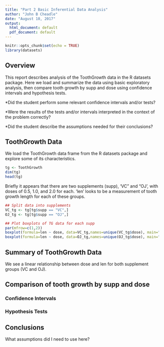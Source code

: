 ```yaml
---
title: "Part 2 Basic Inferential Data Analysis"
author: "John B Cheadle"
date: "August 10, 2017"
output:
  html_document: default
  pdf_document: default
---
```


```r
knitr::opts_chunk$set(echo = TRUE)
library(datasets)
```


## Overview
This report describes analysis of the ToothGrowth data in the R datasets package.  Here we load and summarize the data using basic exploratory analysis, then compare tooth growth by supp and dose using confidence intervals and hypothesis tests.  

*Did the student perform some relevant confidence intervals and/or tests?

*Were the results of the tests and/or intervals interpreted in the context of the problem correctly?

*Did the student describe the assumptions needed for their conclusions?

## ToothGrowth Data
We load the ToothGrowth data frame from the R datasets package and explore some of its characteristics.
```r
tg <- ToothGrowth
dim(tg)
head(tg)
```
Briefly it appears that there are two supplements (supp), 'VC" and "OJ', with doses of 0.5, 1.0, and 2.0 for each.  'len' looks to be a measurement of tooth growth length for each of these groups.

```r
## Split data into supplements
VC_tg <- tg[tg$supp == "VC",]
OJ_tg <- tg[tg$supp == "OJ",]

## Plot boxplots of TG data for each supp
par(mfrow=c(1,2))
boxplot(formula=len ~ dose, data=VC_tg,names=unique(VC_tg$dose), main="supp: VC", xlab="dose", ylab="len")
boxplot(formula=len ~ dose, data=OJ_tg,names=unique(OJ_tg$dose), main="supp: OJ", xlab="dose", ylab="len")
```

## Summary of ToothGrowth Data
We see a linear relationship between dose and len for both supplement groups (VC and OJ).   

## Comparison of tooth growth by supp and dose

### Confidence Intervals

### Hypothesis Tests

## Conclusions
What assumptions did I need to use here?